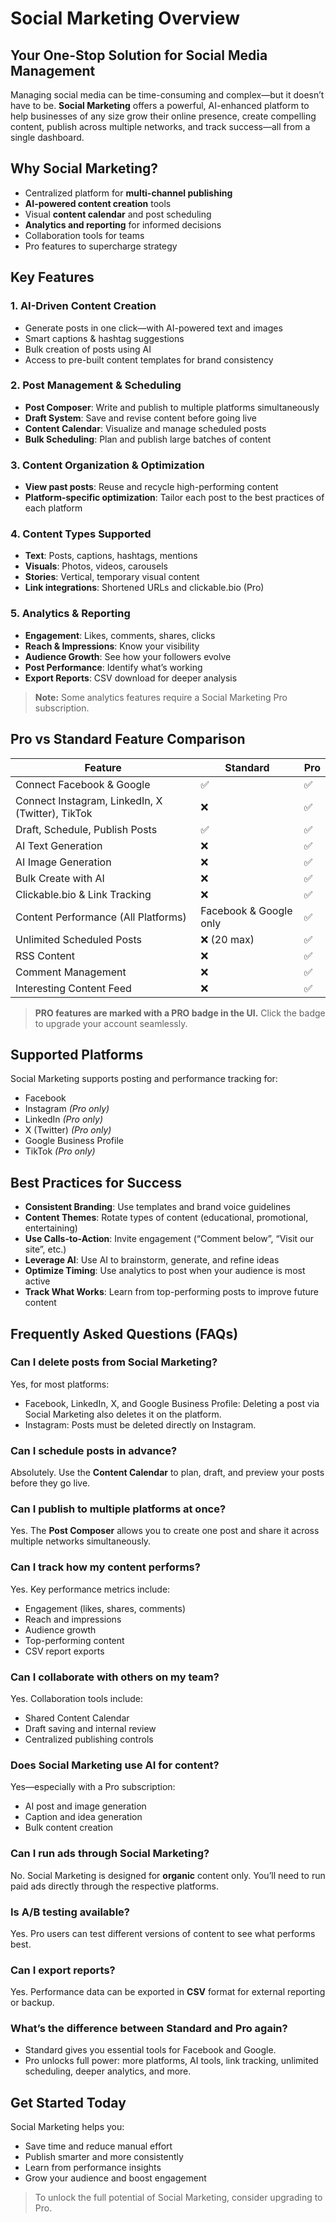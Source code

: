 # Social Marketing Overview

## Your One-Stop Solution for Social Media Management

Managing social media can be time-consuming and complex—but it doesn’t have to be. **Social Marketing** offers a powerful, AI-enhanced platform to help businesses of any size grow their online presence, create compelling content, publish across multiple networks, and track success—all from a single dashboard.

## Why Social Marketing?

- Centralized platform for **multi-channel publishing**
- **AI-powered content creation** tools
- Visual **content calendar** and post scheduling
- **Analytics and reporting** for informed decisions
- Collaboration tools for teams
- Pro features to supercharge strategy

## Key Features

### 1. AI-Driven Content Creation

- Generate posts in one click—with AI-powered text and images
- Smart captions & hashtag suggestions
- Bulk creation of posts using AI
- Access to pre-built content templates for brand consistency

### 2. Post Management & Scheduling

- **Post Composer**: Write and publish to multiple platforms simultaneously
- **Draft System**: Save and revise content before going live
- **Content Calendar**: Visualize and manage scheduled posts
- **Bulk Scheduling**: Plan and publish large batches of content

### 3. Content Organization & Optimization

- **View past posts**: Reuse and recycle high-performing content
- **Platform-specific optimization**: Tailor each post to the best practices of each platform

### 4. Content Types Supported

- **Text**: Posts, captions, hashtags, mentions
- **Visuals**: Photos, videos, carousels
- **Stories**: Vertical, temporary visual content
- **Link integrations**: Shortened URLs and clickable.bio (Pro)

### 5. Analytics & Reporting

- **Engagement**: Likes, comments, shares, clicks
- **Reach & Impressions**: Know your visibility
- **Audience Growth**: See how your followers evolve
- **Post Performance**: Identify what’s working
- **Export Reports**: CSV download for deeper analysis

> **Note:** Some analytics features require a Social Marketing Pro subscription.

## Pro vs Standard Feature Comparison

| Feature | Standard | Pro |
|--------|----------|-----|
| Connect Facebook & Google | ✅ | ✅ |
| Connect Instagram, LinkedIn, X (Twitter), TikTok | ❌ | ✅ |
| Draft, Schedule, Publish Posts | ✅ | ✅ |
| AI Text Generation | ❌ | ✅ |
| AI Image Generation | ❌ | ✅ |
| Bulk Create with AI | ❌ | ✅ |
| Clickable.bio & Link Tracking | ❌ | ✅ |
| Content Performance (All Platforms) | Facebook & Google only | ✅ |
| Unlimited Scheduled Posts | ❌ (20 max) | ✅ |
| RSS Content | ❌ | ✅ |
| Comment Management | ❌ | ✅ |
| Interesting Content Feed | ❌ | ✅ |

> **PRO features are marked with a PRO badge in the UI.** Click the badge to upgrade your account seamlessly.

## Supported Platforms

Social Marketing supports posting and performance tracking for:

- Facebook
- Instagram *(Pro only)*
- LinkedIn *(Pro only)*
- X (Twitter) *(Pro only)*
- Google Business Profile
- TikTok *(Pro only)*

## Best Practices for Success

- **Consistent Branding**: Use templates and brand voice guidelines
- **Content Themes**: Rotate types of content (educational, promotional, entertaining)
- **Use Calls-to-Action**: Invite engagement (“Comment below”, “Visit our site”, etc.)
- **Leverage AI**: Use AI to brainstorm, generate, and refine ideas
- **Optimize Timing**: Use analytics to post when your audience is most active
- **Track What Works**: Learn from top-performing posts to improve future content

## Frequently Asked Questions (FAQs)

### Can I delete posts from Social Marketing?

Yes, for most platforms:

- Facebook, LinkedIn, X, and Google Business Profile: Deleting a post via Social Marketing also deletes it on the platform.
- Instagram: Posts must be deleted directly on Instagram.

### Can I schedule posts in advance?

Absolutely. Use the **Content Calendar** to plan, draft, and preview your posts before they go live.

### Can I publish to multiple platforms at once?

Yes. The **Post Composer** allows you to create one post and share it across multiple networks simultaneously.

### Can I track how my content performs?

Yes. Key performance metrics include:

- Engagement (likes, shares, comments)
- Reach and impressions
- Audience growth
- Top-performing content
- CSV report exports

### Can I collaborate with others on my team?

Yes. Collaboration tools include:

- Shared Content Calendar
- Draft saving and internal review
- Centralized publishing controls

### Does Social Marketing use AI for content?

Yes—especially with a Pro subscription:

- AI post and image generation
- Caption and idea generation
- Bulk content creation

### Can I run ads through Social Marketing?

No. Social Marketing is designed for **organic** content only. You’ll need to run paid ads directly through the respective platforms.

### Is A/B testing available?

Yes. Pro users can test different versions of content to see what performs best.

### Can I export reports?

Yes. Performance data can be exported in **CSV** format for external reporting or backup.

### What’s the difference between Standard and Pro again?

- Standard gives you essential tools for Facebook and Google.
- Pro unlocks full power: more platforms, AI tools, link tracking, unlimited scheduling, deeper analytics, and more.

## Get Started Today

Social Marketing helps you:

- Save time and reduce manual effort
- Publish smarter and more consistently
- Learn from performance insights
- Grow your audience and boost engagement

> To unlock the full potential of Social Marketing, consider upgrading to Pro.
